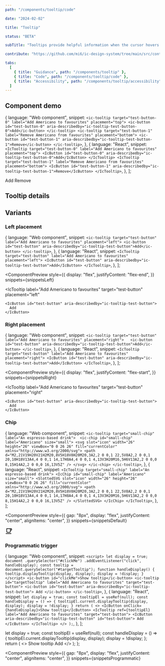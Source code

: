 ```yaml
---
path: "/components/tooltip/code"

date: "2024-02-02"

title: "Tooltip"

status: "BETA"

subTitle: "Tooltips provide helpful information when the cursor hovers over an element or when focus is applied."

contribute: "https://github.com/mi6/ic-design-system/tree/main/src/content/structured/components/tooltip"

tabs:
  [
    { title: "Guidance", path: "/components/tooltip" },
    { title: "Code", path: "/components/tooltip/code" },
    { title: "Accessibility", path: "/components/tooltip/accessibility" },
  ]
---
```



## Component demo

  {
    language: "Web component",
    snippet: `<ic-tooltip target="test-button-0" label="Add Americano to favourites" placement="top">
  <ic-button id="test-button-0" aria-describedby="ic-tooltip-test-button-0">Add</ic-button>
</ic-tooltip>
<ic-tooltip target="test-button-1" label="Remove Americano from favourites" placement="bottom">
  <ic-button id="test-button-1" aria-describedby="ic-tooltip-test-button-1">Remove</ic-button>
</ic-tooltip>`,
  },
  {
    language: "React",
    snippet: `<IcTooltip target="test-button-0" label="Add Americano to favourites" placement="top">
  <IcButton id="test-button-0" aria-describedby="ic-tooltip-test-button-0">Add</IcButton>
</IcTooltip>
<IcTooltip target="test-button-1" label="Remove Americano from favourites" placement="bottom">
  <IcButton id="test-button-1" aria-describedby="ic-tooltip-test-button-1">Remove</IcButton>
</IcTooltip>`,
  },
];

<ComponentPreview snippets={snippets}>
  <div style={{ display: "flex", flexDirection: "column", gap: "8px" }}>
    <IcTooltip
      label="Add Americano to favourites"
      target="test-button-0"
      placement="top"
    >
      <IcButton id="test-button-0" aria-describedby="ic-tooltip-test-button-0">
        Add
      </IcButton>
    </IcTooltip>
    <IcTooltip
      label="Remove Americano from favourites"
      target="test-button-1"
      placement="bottom"
    >
      <IcButton id="test-button-1" aria-describedby="ic-tooltip-test-button-1">
        Remove
      </IcButton>
    </IcTooltip>
  </div>
</ComponentPreview>

## Tooltip details

<ComponentDetails component="ic-tooltip" />

## Variants

### Left placement

  {
    language: "Web component",
    snippet: `<ic-tooltip target="test-button" label="Add Americano to favourites" placement="left">
  <ic-button id="test-button" aria-describedby="ic-tooltip-test-button">Add</ic-button>
</ic-tooltip>`,
  },
  {
    language: "React",
    snippet: `<IcTooltip target="test-button" label="Add Americano to favourites" placement="left">
  <IcButton id="test-button" aria-describedby="ic-tooltip-test-button">Add</IcButton>
</IcTooltip>`,
  },
];

<ComponentPreview
  style={{
    display: "flex",
    justifyContent: "flex-end",
  }}
  snippets={snippetsLeft}
>
  <IcTooltip
    label="Add Americano to favourites"
    target="test-button"
    placement="left"
  >
    <IcButton id="test-button" aria-describedby="ic-tooltip-test-button">
      Add
    </IcButton>
  </IcTooltip>
</ComponentPreview>

### Right placement

  {
    language: "Web component",
    snippet: `<ic-tooltip target="test-button" label="Add Americano to favourites" placement="right">  
  <ic-button id="test-button" aria-describedby="ic-tooltip-test-button">Add</ic-button>
</ic-tooltip>`,
  },
  {
    language: "React",
    snippet: `<IcTooltip target="test-button" label="Add Americano to favourites" placement="right">
  <IcButton id="test-button" aria-describedby="ic-tooltip-test-button">Add</IcButton>
</IcTooltip>`,
  },
];

<ComponentPreview
  style={{
    display: "flex",
    justifyContent: "flex-start",
  }}
  snippets={snippetsRight}
>
  <IcTooltip
    label="Add Americano to favourites"
    target="test-button"
    placement="right"
  >
    <IcButton id="test-button" aria-describedby="ic-tooltip-test-button">
      Add
    </IcButton>
  </IcTooltip>
</ComponentPreview>

### Chip

  {
    language: "Web component",
    snippet: `<ic-tooltip target="small-chip" label="An espresso-based drink"> 
  <ic-chip id="small-chip" label="Americano" size="small">
    <svg slot="icon" width="26" height="26" viewBox="0 0 26 26" fill="currentColor" xmlns="http://www.w3.org/2000/svg">
      <path d="M2,21V19H20V21H2M20,8V5H18V8H20M20,3A2,2 0 0,1 22,5V8A2,2 0 0,1 20,10H18V13A4,4 0 0,1 14,17H8A4,4 0 0,1 4,13V3H20M16,5H6V13A2,2 0 0,0 8,15H14A2,2 0 0,0 16,13V5Z" />
    </svg>
  </ic-chip>
</ic-tooltip>`,
  },
  {
    language: "React",
    snippet: `<IcTooltip target="small-chip" label="An espresso-based drink">
  <IcChip id="small-chip" label="Americano" size="small">
    <SlottedSVG slot="icon" width="26" height="26" viewBox="0 0 26 26" fill="currentColor" xmlns="http://www.w3.org/2000/svg">
      <path d="M2,21V19H20V21H2M20,8V5H18V8H20M20,3A2,2 0 0,1 22,5V8A2,2 0 0,1 20,10H18V13A4,4 0 0,1 14,17H8A4,4 0 0,1 4,13V3H20M16,5H6V13A2,2 0 0,0 8,15H14A2,2 0 0,0 16,13V5Z" />
    </SlottedSVG>
    </IcChip>
</IcTooltip>`,
  },
];

<ComponentPreview
  style={{
    gap: "8px",
    display: "flex",
    justifyContent: "center",
    alignItems: "center",
  }}
  snippets={snippetsDefault}
>
  <IcTooltip target="small-chip" label="An espresso-based drink">
    <IcChip id="small-chip" label="Americano" size="small">
      <svg
        slot="icon"
        width="26"
        height="26"
        viewBox="0 0 26 26"
        fill="currentColor"
        xmlns="http://www.w3.org/2000/svg"
      >
        <path d="M2,21V19H20V21H2M20,8V5H18V8H20M20,3A2,2 0 0,1 22,5V8A2,2 0 0,1 20,10H18V13A4,4 0 0,1 14,17H8A4,4 0 0,1 4,13V3H20M16,5H6V13A2,2 0 0,0 8,15H14A2,2 0 0,0 16,13V5Z" />
      </svg>
    </IcChip>
  </IcTooltip>
</ComponentPreview>

### Programmatic trigger

  {
    language: "Web component",
    snippet: `<script>
  let display = true;
  document
    .querySelector("#clickMe")
    .addEventListener("click", handleDisplay);
  const tooltip = document.querySelector("#targetTooltip");
  function handleDisplay() {
    tooltip.displayTooltip(display, display);
    display = !display;
  }
</script>
<ic-button id="clickMe">Show tooltip</ic-button>
<ic-tooltip id="targetTooltip" label="Add Americano to favourites" target="test-button">
  <ic-button id="test-button" aria-describedby="ic-tooltip-test-button">
    Add
  </ic-button>
</ic-tooltip>`,
  },
  {
    language: "React",
    snippet: `let display = true;
const tooltipEl = useRef(null);
const handleDisplay = () => {
  tooltipEl.current.displayTooltip(display, display);
  display = !display;
}
return (
  <>
    <IcButton onClick={handleDisplay}>Show tooltip</IcButton>
    <IcTooltip ref={tooltipEl} label="Add Americano to favourites" target="test-button">
      <IcButton aria-describedby="ic-tooltip-test-button" id="test-button">
        Add
      </IcButton>
    </IcTooltip>
  </>
);`,
  },
];

  let display = true;
  const tooltipEl = useRef(null);
  const handleDisplay = () => {
    tooltipEl.current.displayTooltip(display, display);
    display = !display;
  };
  return (
    <>
      <IcButton onClick={handleDisplay}>Show tooltip</IcButton>
      <IcTooltip
        ref={tooltipEl}
        target="test-button"
        label="Add Americano to favourites"
      >
        <IcButton id="test-button" aria-describedby="ic-tooltip-test-button">
          Add
        </IcButton>
      </IcTooltip>
    </>
  );
};

<ComponentPreview
  style={{
    gap: "8px",
    display: "flex",
    justifyContent: "center",
    alignItems: "center",
  }}
  snippets={snippetsProgrammatic}
>
  <TriggerExample />
</ComponentPreview>
